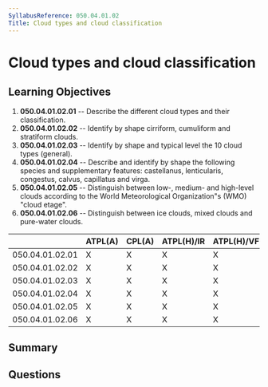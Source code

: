 ```yaml
---
SyllabusReference: 050.04.01.02
Title: Cloud types and cloud classification
---
```


# Cloud types and cloud classification

## Learning Objectives

1.  **050.04.01.02.01** -- Describe the different cloud types and their
    classification.
2.  **050.04.01.02.02** -- Identify by shape cirriform, cumuliform and stratiform
    clouds.
3.  **050.04.01.02.03** -- Identify by shape and typical level the 10 cloud types
    (general).
4.  **050.04.01.02.04** -- Describe and identify by shape the following species
    and supplementary features: castellanus, lenticularis, congestus, calvus,
    capillatus and virga.
5.  **050.04.01.02.05** -- Distinguish between low-, medium- and high-level
    clouds according to the World Meteorological Organization"s (WMO) "cloud
    etage".
6.  **050.04.01.02.06** -- Distinguish between ice clouds, mixed clouds and
    pure-water clouds.

|                 | ATPL(A) | CPL(A) | ATPL(H)/IR | ATPL(H)/VFR | CPL(H) | IR | CBIR(A) |
| --------------- | ------- | ------ | ---------- | ----------- | ------ | -- | ------- |
| 050.04.01.02.01 | X       | X      | X          | X           | X      | X  | X       |
| 050.04.01.02.02 | X       | X      | X          | X           | X      | X  | X       |
| 050.04.01.02.03 | X       | X      | X          | X           | X      | X  | X       |
| 050.04.01.02.04 | X       | X      | X          | X           | X      | X  | X       |
| 050.04.01.02.05 | X       | X      | X          | X           | X      | X  | X       |
| 050.04.01.02.06 | X       | X      | X          | X           | X      | X  | X       |

## Summary

## Questions
